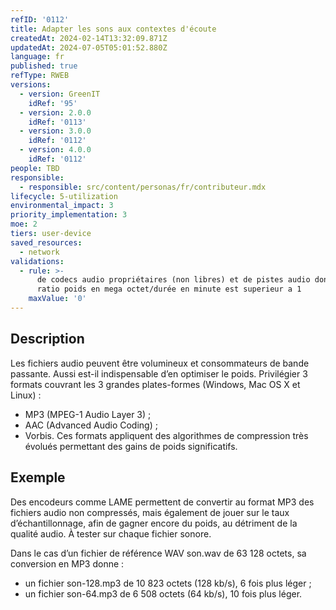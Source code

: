 ```yaml
---
refID: '0112'
title: Adapter les sons aux contextes d'écoute
createdAt: 2024-02-14T13:32:09.871Z
updatedAt: 2024-07-05T05:01:52.880Z
language: fr
published: true
refType: RWEB
versions:
  - version: GreenIT
    idRef: '95'
  - version: 2.0.0
    idRef: '0113'
  - version: 3.0.0
    idRef: '0112'
  - version: 4.0.0
    idRef: '0112'
people: TBD
responsible:
  - responsible: src/content/personas/fr/contributeur.mdx
lifecycle: 5-utilization
environmental_impact: 3
priority_implementation: 3
moe: 2
tiers: user-device
saved_resources:
  - network
validations:
  - rule: >-
      de codecs audio propriétaires (non libres) et de pistes audio dont le
      ratio poids en mega octet/durée en minute est superieur a 1
    maxValue: '0'
---
```


## Description

Les fichiers audio peuvent être volumineux et consommateurs de bande passante. Aussi est-il indispensable d’en optimiser le poids. Privilégier 3 formats couvrant les 3 grandes plates-formes (Windows, Mac OS X et Linux) :

* MP3 (MPEG-1 Audio Layer 3) ;
* AAC (Advanced Audio Coding) ;
* Vorbis.
  Ces formats appliquent des algorithmes de compression très évolués permettant des gains de poids significatifs.

## Exemple

Des encodeurs comme LAME permettent de convertir au format MP3 des fichiers audio non compressés, mais également de jouer sur le taux d’échantillonnage, afin de gagner encore du poids, au détriment de la qualité audio. À tester sur chaque fichier sonore.

Dans le cas d’un fichier de référence WAV son.wav de 63 128 octets, sa conversion en MP3 donne :

* un fichier son-128.mp3 de 10 823 octets (128 kb/s), 6 fois plus léger ;
* un fichier son-64.mp3 de 6 508 octets (64 kb/s), 10 fois plus léger.
